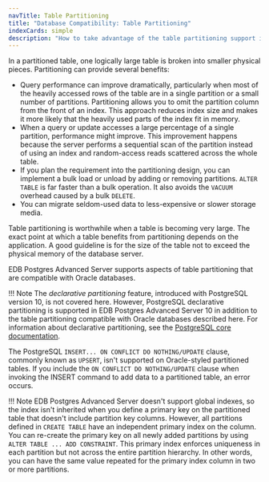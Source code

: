 ```yaml
---
navTitle: Table Partitioning
title: "Database Compatibility: Table Partitioning"
indexCards: simple
description: "How to take advantage of the table partitioning support in EDB Postgres Advanced Server"
---
```


In a partitioned table, one logically large table is broken into smaller physical pieces. Partitioning can provide several benefits:

-   Query performance can improve dramatically, particularly when most of the heavily accessed rows of the table are in a single partition or a small number of partitions. Partitioning allows you to omit the partition column from the front of an index. This approach reduces index size and makes it more likely that the heavily used parts of the index fit in memory.
-   When a query or update accesses a large percentage of a single partition, performance might improve. This improvement happens because the server performs a sequential scan of the partition instead of using an index and random-access reads scattered across the whole table.
-   If you plan the requirement into the partitioning design, you can implement a bulk load or unload by adding or removing partitions. `ALTER TABLE` is far faster than a bulk operation. It also avoids the `VACUUM` overhead caused by a bulk `DELETE`.
-   You can migrate seldom-used data to less-expensive or slower storage media.

Table partitioning is worthwhile when a table is becoming very large. The exact point at which a table benefits from partitioning depends on the application. A good guideline is for the size of the table not to exceed the physical memory of the database server.

EDB Postgres Advanced Server supports aspects of table partitioning that are compatible with Oracle databases.

!!! Note
    The *declarative partitioning* feature, introduced with PostgreSQL version 10, is not covered here. However, PostgreSQL declarative partitioning is supported in EDB Postgres Advanced Server 10 in addition to the table partitioning compatible with Oracle databases described here. For information about declarative partitioning, see the [PostgreSQL core documentation](https://www.postgresql.org/docs/current/static/ddl-partitioning.html).

The PostgreSQL `INSERT... ON CONFLICT DO NOTHING/UPDATE` clause, commonly known as `UPSERT`, isn't supported on Oracle-styled partitioned tables. If you include the `ON CONFLICT DO NOTHING/UPDATE` clause when invoking the INSERT command to add data to a partitioned table, an error occurs.

!!! Note
    EDB Postgres Advanced Server doesn't support global indexes, so the index isn't inherited when you define a primary key on the partitioned table that doesn't include partition key columns. However, all partitions defined in `CREATE TABLE` have an independent primary index on the column. You can re-create the primary key on all newly added partitions by using `ALTER TABLE ... ADD CONSTRAINT`. This primary index enforces uniqueness in each partition but not across the entire partition hierarchy. In other words, you can have the same value repeated for the primary index column in two or more partitions.


